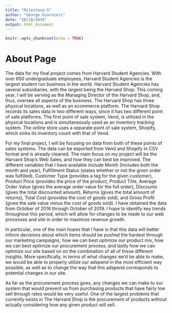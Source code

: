 ```yaml
---
title: "Milestone-5"
author: "George Guarnieri"
date: "10/18/2019"
output: html_document
---
```


```r
knitr::opts_chunk$set(echo = TRUE)
```

# About Page
The data for my final project comes from Harvard Student Agencies. With over 650 undergraduate employees, Harvard Student Agencies is the largest student run business in the world. Harvard Student Agencies has several subsidiaries, with the largest being the Harvard Shop. This coming year, I will be serving as the Managing Director  of the Harvard Shop, and, thus, oversee all aspects of the business. The Harvard Shop has three physical locations, as well as an ecommerce platform. The Harvard Shop records its sales data in two different ways, since it has two different point of sale platforms. The first point of sale system, Vend, is utilized in the physical locations and is simultaneously used as an inventory tracking system. The online store uses a separate point of sale system, Shopify, which sinks its inventory count with that of Vend.

For my final project, I will be focusing on data from both of these points of sales systems. The data can be exported from Vend and Shopify in CSV format and is already cleaned. The main focus on my project will be the Harvard Shop’s Web Sales, and how they can best be improved. The different variables that I have available include Month (Includes both the month and year), Fulfillment Status (states whether or not the given order was fulfilled), Customer Type (provides a tag for the given customer), Product Price (provides the price of the product, Product Title, Average Order Value (gives the average order value for the full order), Discounts (gives the total discounted amount), Returns (gives the total amount of returns), Total Cost (provides the cost of goods sold), and Gross Profit (gives the sale value minus the cost of goods sold). I have obtained the data from October of 2016 through October of 2019. I hope to identify key trends throughout this period, which will allow for changes to be made to our web processes and site in order to maximize revenue growth.

In particular, one of the main hopes that I have is that this data will better inform decisions about which items should be pushed the hardest through our marketing campaigns, how we can best optimize our product mix, how we can best optimize our procurement process, and lastly how we can optimize our site based on on the combination of all of these different insights. More specifically, in terms of what changes we'd be able to make, we would be able to properly utilize our adspend in the most efficient way possible, as well as to change the way that this adspend corresponds to potential changes in our site.

As far as the procurement process goes, any changes we can make to our system that would prevent us from purchasing products that have fairly low sell through rates would be very useful. One of the largest problems that currently exists in The Harvard Shop is the procurement of products without actually considering how any given product will sell. 



